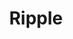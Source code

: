 ---
title: Ripple
description: An animated ripple effect typically used behind elements to emphasize them
category: background
---